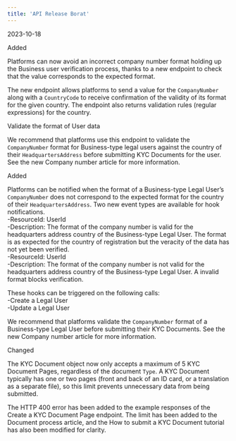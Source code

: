 ```yaml
---
title: 'API Release Borat'  
---
```

<span class="date">2023-10-18</span>  
  
  
<div class="pill pill-green">Added</div>  
  

Platforms can now avoid an incorrect company number format holding up the Business user verification process, thanks to a new endpoint to check that the value corresponds to the expected format.  

The new endpoint allows platforms to send a value for the `CompanyNumber` along with a `CountryCode` to receive confirmation of the validity of its format for the given country. The endpoint also returns validation rules (regular expressions) for the country.  

<Card title="Endpoint">Validate the format of User data</Card>  

We recommend that platforms use this endpoint to validate the `CompanyNumber` format for Business-type legal users against the country of their `HeadquartersAddress` before submitting KYC Documents for the user. See the new Company number article for more information.  
<div class="pill pill-green">Added</div>  
  

Platforms can be notified when the format of a Business-type Legal User’s `CompanyNumber` does not correspond to the expected format for the country of their `HeadquartersAddress`. Two new event types are available for hook notifications.  
-ResourceId: UserId  
-Description: The format of the company number is valid for the headquarters address country of the Business-type Legal User. The format is as expected for the country of registration but the veracity of the data has not yet been verified.  
-ResourceId: UserId  
-Description: The format of the company number is not valid for the headquarters address country of the Business-type Legal User. A invalid format blocks verification.  

These hooks can be triggered on the following calls:  
-Create a Legal User  
-Update a Legal User  

We recommend that platforms validate the `CompanyNumber` format of a Business-type Legal User before submitting their KYC Documents. See the new Company number article for more information.  
<div class="pill pill-purple">Changed</div>  
  

The KYC Document object now only accepts a maximum of 5 KYC Document Pages, regardless of the document `Type`. A KYC Document typically has one or two pages (front and back of an ID card, or a translation as a separate file), so this limit prevents unnecessary data from being submitted.  

The HTTP 400 error has been added to the example responses of the Create a KYC Document Page endpoint. The limit has been added to the Document process article, and the How to submit a KYC Document tutorial has also been modified for clarity.